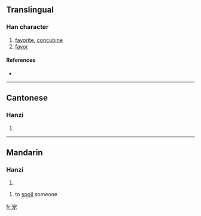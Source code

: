 {{also|寵}}
==Translingual==

===Han character===
{{Han char|rn=40|rad=宀|as=05|sn=8|four=|canj=十戈大心 (JIKP)}}

# [[favorite]], [[concubine]]
# [[favor]]

====References====
* {{Han ref|kx=0284.081|hdz=20920.020|uh=5BA0|ud=23456}}

----

==Cantonese==

===Hanzi===
{{yue-hanzi|jyut=|y=chung2|tra=寵}}

# {{defn|Cantonese}}

----

==Mandarin==

===Hanzi===
{{cmn-hanzi|tra=寵|pin=[[chǒng]] ([[chong3]])|wg=ch'ung<sup>3</sup>}}

# {{defn|Mandarin}}

# to [[spoil]] someone

[[fr:宠]]